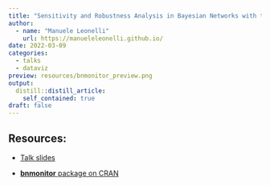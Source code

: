 ---
title: "Sensitivity and Robustness Analysis in Bayesian Networks with the 'bnmonitor' R package"
author:
  - name: "Manuele Leonelli"
    url: https://manueleleonelli.github.io/
date: 2022-03-09
categories:
  - talks
  - dataviz
preview: resources/bnmonitor_preview.png
output:
  distill::distill_article:
    self_contained: true
draft: false
---

## Resources:

-   [Talk slides](resources/Talk.pdf)

-   [**bnmonitor** package on CRAN](https://cran.r-project.org/web/packages/bnmonitor/index.html)

